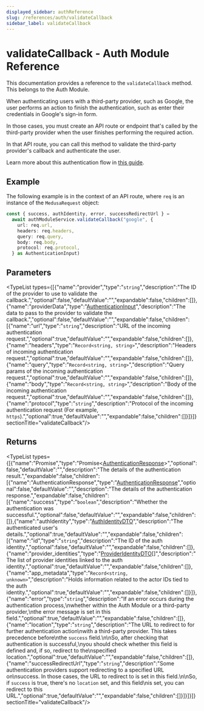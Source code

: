 ```yaml
---
displayed_sidebar: authReference
slug: /references/auth/validateCallback
sidebar_label: validateCallback
---
```



# validateCallback - Auth Module Reference

This documentation provides a reference to the `validateCallback` method. This belongs to the Auth Module.

When authenticating users with a third-party provider, such as Google, the user performs an
action to finish the authentication, such as enter their credentials in Google's sign-in
form.

In those cases, you must create an API route or endpoint that's called by the third-party
provider when the user finishes performing the required action.

In that API route, you can call this method to validate the third-party provider's
callback and authenticate the user.

Learn more about this authentication flow in [this guide](https://docs.medusajs.com/experimental/auth/auth-flows#authentication-with-third-party-service).

## Example

The following example is in the context of an API route, where
`req` is an instance of the `MedusaRequest` object:

```ts
const { success, authIdentity, error, successRedirectUrl } =
  await authModuleService.validateCallback("google", {
    url: req.url,
    headers: req.headers,
    query: req.query,
    body: req.body,
    protocol: req.protocol,
  } as AuthenticationInput)
```

## Parameters

<TypeList types={[{"name":"provider","type":"`string`","description":"The ID of the provider to use to validate the callback.","optional":false,"defaultValue":"","expandable":false,"children":[]},{"name":"providerData","type":"[AuthenticationInput](../../../interfaces/auth.AuthenticationInput/page.mdx)","description":"The data to pass to the provider to validate the callback.","optional":false,"defaultValue":"","expandable":false,"children":[{"name":"url","type":"`string`","description":"URL of the incoming authentication request.","optional":true,"defaultValue":"","expandable":false,"children":[]},{"name":"headers","type":"`Record<string, string>`","description":"Headers of incoming authentication request.","optional":true,"defaultValue":"","expandable":false,"children":[]},{"name":"query","type":"`Record<string, string>`","description":"Query params of the incoming authentication request.","optional":true,"defaultValue":"","expandable":false,"children":[]},{"name":"body","type":"`Record<string, string>`","description":"Body of the incoming authentication request.","optional":true,"defaultValue":"","expandable":false,"children":[]},{"name":"protocol","type":"`string`","description":"Protocol of the incoming authentication request (For example, `https`).","optional":true,"defaultValue":"","expandable":false,"children":[]}]}]}  sectionTitle="validateCallback"/>

## Returns

<TypeList types={[{"name":"Promise","type":"Promise&#60;[AuthenticationResponse](../../../interfaces/auth.AuthenticationResponse/page.mdx)&#62;","optional":false,"defaultValue":"","description":"The details of the authentication result.","expandable":false,"children":[{"name":"AuthenticationResponse","type":"[AuthenticationResponse](../../../interfaces/auth.AuthenticationResponse/page.mdx)","optional":false,"defaultValue":"","description":"The details of the authentication response.","expandable":false,"children":[{"name":"success","type":"`boolean`","description":"Whether the authentication was successful.","optional":false,"defaultValue":"","expandable":false,"children":[]},{"name":"authIdentity","type":"[AuthIdentityDTO](../../../interfaces/auth.AuthIdentityDTO/page.mdx)","description":"The authenticated user's details.","optional":true,"defaultValue":"","expandable":false,"children":[{"name":"id","type":"`string`","description":"The ID of the auth identity.","optional":false,"defaultValue":"","expandable":false,"children":[]},{"name":"provider_identities","type":"[ProviderIdentityDTO](../../../interfaces/auth.ProviderIdentityDTO/page.mdx)[]","description":"The list of provider identities linked to the auth identity.","optional":true,"defaultValue":"","expandable":false,"children":[]},{"name":"app_metadata","type":"`Record<string, unknown>`","description":"Holds information related to the actor IDs tied to the auth identity.","optional":true,"defaultValue":"","expandable":false,"children":[]}]},{"name":"error","type":"`string`","description":"If an error occurs during the authentication process,\nwhether within the Auth Module or a third-party provider,\nthe error message is set in this field.","optional":true,"defaultValue":"","expandable":false,"children":[]},{"name":"location","type":"`string`","description":"The URL to redirect to for further authentication action\nwith a third-party provider. This takes precedence before\nthe `success` field.\n\nSo, after checking that authentication is successful,\nyou should check whether this field is defined and, if so, redirect to the\nspecified location.","optional":true,"defaultValue":"","expandable":false,"children":[]},{"name":"successRedirectUrl","type":"`string`","description":"Some authentication providers support redirecting to a specified URL on\nsuccess. In those cases, the URL to redirect to is set in this field.\n\nSo, if `success` is true, there's no `location` set, and this field\nis set, you can redirect to this URL.","optional":true,"defaultValue":"","expandable":false,"children":[]}]}]}]}  sectionTitle="validateCallback"/>
